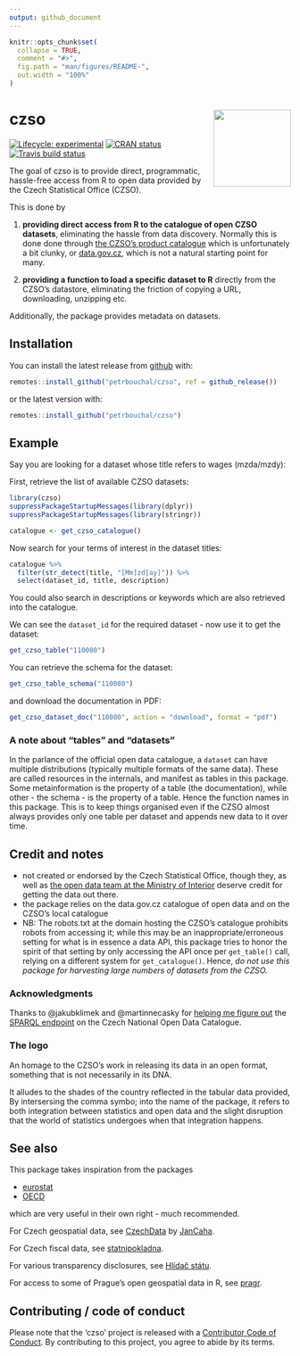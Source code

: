 ```yaml
---
output: github_document
---
```


<!-- README.md is generated from README.Rmd. Please edit that file -->

```r
knitr::opts_chunk$set(
  collapse = TRUE,
  comment = "#>",
  fig.path = "man/figures/README-",
  out.width = "100%"
)
```

# czso <img src='man/figures/logo.png' align="right" height="138" />

<!-- badges: start -->
[![Lifecycle: experimental](https://img.shields.io/badge/lifecycle-experimental-orange.svg)](https://www.tidyverse.org/lifecycle/#experimental)
[![CRAN status](https://www.r-pkg.org/badges/version/czso)](https://CRAN.R-project.org/package=czso)
[![Travis build status](https://travis-ci.org/petrbouchal/czso.svg?branch=master)](https://travis-ci.org/petrbouchal/czso)
<!-- badges: end -->

The goal of czso is to provide direct, programmatic, hassle-free access from R to open data provided by the Czech Statistical Office (CZSO).

This is done by

1. **providing direct access from R to the catalogue of open CZSO datasets**, eliminating the hassle from data discovery. Normally this is done done through [the CZSO's product catalogue](https://www.czso.cz/csu/czso/otevrena-data-v-katalogu-produktu-csu) which is unfortunately a bit clunky, or [data.gov.cz](https://data.gov.cz), which is not a natural starting point for many.

2. **providing a function to load a specific dataset to R** directly from the CZSO's datastore, eliminating the friction of copying a URL, downloading, unzipping etc.

Additionally, the package provides metadata on datasets.

## Installation

You can install the latest release from [github](https://github.com/petrbouchal/czso) with:

``` r
remotes::install_github("petrbouchal/czso", ref = github_release())
```

or the latest version with:

``` r
remotes::install_github("petrbouchal/czso")
```

## Example

Say you are looking for a dataset whose title refers to wages (mzda/mzdy):

First, retrieve the list of available CZSO datasets:

```r
library(czso)
suppressPackageStartupMessages(library(dplyr))
suppressPackageStartupMessages(library(stringr))

catalogue <- get_czso_catalogue()
```

Now search for your terms of interest in the dataset titles:

```r
catalogue %>% 
  filter(str_detect(title, "[Mm]zd[ay]")) %>% 
  select(dataset_id, title, description)
```

You could also search in descriptions or keywords which are also retrieved into the catalogue.

We can see the `dataset_id` for the required dataset - now use it to get the dataset:

```r
get_czso_table("110080")
```

You can retrieve the schema for the dataset:

```r
get_czso_table_schema("110080")
```

and download the documentation in PDF:

```r
get_czso_dataset_doc("110080", action = "download", format = "pdf")
```

### A note about "tables" and "datasets"

In the parlance of the official open data catalogue, a `dataset` can have multiple distributions (typically multiple formats of the same data). These are called resources in the internals, and manifest as tables in this package. Some metainformation is the property of a table (the documentation), while other - the schema - is the property of a table. Hence the function names in this package. This is to keep things organised even if the CZSO almost always provides only one table per dataset and appends new data to it over time.

## Credit and notes

- not created or endorsed by the Czech Statistical Office, though they, as well as [the open data team at the Ministry of Interior](https://data.gov.cz/) deserve credit for getting the data out there.
- the package relies on the data.gov.cz catalogue of open data and on the CZSO's local catalogue
- NB: The robots.txt at the domain hosting the CZSO's catalogue prohibits robots from accessing it; while this may be an inappropriate/erroneous setting for what is in essence a data API, this package tries to honor the spirit of that setting by only accessing the API once per `get_table()` call, relying on a different system for `get_catalogue()`. Hence, *do not use this package for harvesting large numbers of datasets from the CZSO.*

### Acknowledgments

Thanks to @jakubklimek and @martinnecasky for [helping me figure out](https://github.com/opendata-mvcr/nkod/issues/19) the [SPARQL endpoint](https://data.gov.cz/sparql) on the Czech National Open Data Catalogue.

### The logo

An homage to the CZSO's work in releasing its data in an open format, something that is not necessarily in its DNA.

It alludes to the shades of the country reflected in the tabular data provided, By intersersing the comma symbo; into the name of the package, it refers to both integration between statistics and open data and the slight disruption that the world of statistics undergoes when that integration happens.

## See also

This package takes inspiration from the packages

- [eurostat](https://github.com/rOpenGov/eurostat/)
- [OECD](https://github.com/expersso/OECD)

which are very useful in their own right - much recommended.

For Czech geospatial data, see [CzechData](https://github.com/JanCaha/CzechData/) by [JanCaha](https://github.com/JanCaha/).

For Czech fiscal data, see [statnipokladna](https://github.com/petrbouchal/statnipokladna).

For various transparency disclosures, see [Hlídač státu](https://hlidacstatu.cz).

For access to some of Prague's open geospatial data in R, see [pragr](https://github.com/petrbouchal/pragr).

## Contributing / code of conduct

Please note that the 'czso' project is released with a
  [Contributor Code of Conduct](CODE_OF_CONDUCT.md).
  By contributing to this project, you agree to abide by its terms.

